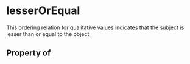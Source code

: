 # lesserOrEqual

This ordering relation for qualitative values indicates that the subject is lesser than or equal to the object.

## Property of



